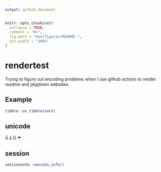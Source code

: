 ```yaml
---
output: github_document
---
```


<!-- README.md is generated from README.Rmd. Please edit that file -->

```r
knitr::opts_chunk$set(
  collapse = TRUE,
  comment = "#>",
  fig.path = "man/figures/README-",
  out.width = "100%"
)
```

# rendertest

Trying to figure out encoding problems when I use github actions to render readme and pkgdown websites.


## Example


```r
tibble::as_tibble(cars)
```

## unicode
 
Ā  ā Ġ ☂

## session

```r
sessioninfo::session_info()
```

